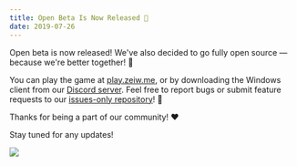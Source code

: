 ```yaml
---
title: Open Beta Is Now Released 🎉
date: 2019-07-26
---
```


Open beta is now released! We've also decided to go fully open source — because we're better together! 🎉

You can play the game at [play.zeiw.me](https://play.zeiw.me), or by downloading the Windows client from our [Discord server](https://discord.gg/h7NxqBe).
Feel free to report bugs or submit feature requests to our [issues-only repository](https://github.com/ZEIW/ZEIW)! 🐛

Thanks for being a part of our community! ❤️

Stay tuned for any updates!

![](https://res.cloudinary.com/zeiw/image/upload/q_auto:eco/v1565165967/img/screenshot_hrvqk8.png)